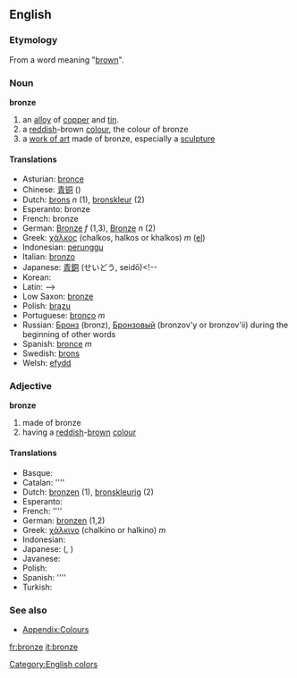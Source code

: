 ==English==
===Etymology===
From a word meaning "[[brown]]".

===Noun===
'''bronze'''
#an [[alloy]] of [[copper]] and [[tin]].
#a [[red]]dish-brown [[color|colour]], the colour of bronze
#a [[work of art]] made of bronze, especially a [[sculpture]]

====Translations====
*Asturian: [[bronce]]
*Chinese: [[青铜]] ()
*Dutch: [[brons]] ''n'' (1), [[bronskleur]] (2)
*Esperanto: bronze
*French: bronze
*German: [[Bronze]] ''f'' (1,3), [[Bronze]] ''n'' (2)
*Greek: [[χάλκος]] (chalkos, halkos or khalkos) ''m'' ([[el:Χάλκος|el]])
*Indonesian: [[perunggu]]
*Italian: [[bronzo]]
*Japanese: [[青銅]] (せいどう, seidō)<!--
*Korean: [[]]
*Latin: [[]]-->
*Low Saxon: [[bronze]]
*Polish: [[brązu]]
*Portuguese: [[bronço]] ''m''
*Russian: [[Бронз]] (bronz), [[Бронзовый]] (bronzov'y or bronzov'ii) during the beginning of other words
*Spanish: [[bronce]] ''m''
*Swedish: [[brons]]
*Welsh: [[efydd]]

===Adjective===
'''bronze'''
#made of bronze
#having a [[reddish]]-[[brown]] [[colour]]

====Translations====
*Basque: [[]]
*Catalan: [[]] ''''
*Dutch: [[bronzen]] (1), [[bronskleurig]] (2)
*Esperanto: [[]]
*French: [[]] ''''
*German: [[bronzen]] (1,2)
*Greek: [[χάλκινο]] (chalkino or halkino) ''m''
*Indonesian: [[]]
*Japanese: [[]] (, )
*Javanese: [[]]
*Polish: [[]]
*Spanish: [[]] ''''
*Turkish: [[]]

===See also===
*[[Wiktionary_Appendix:Colours|Appendix:Colours]]

[[Category:English colors]]

[[fr:bronze]]
[[it:bronze]]